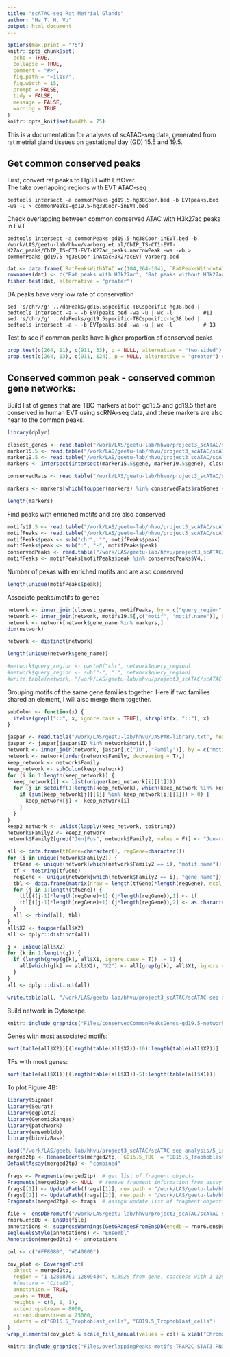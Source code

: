 ```yaml
---
title: "scATAC-seq Rat Metrial Glands"
author: "Ha T. H. Vu"
output: html_document
---
```

  
```r
options(max.print = "75")
knitr::opts_chunk$set(
  echo = TRUE,
  collapse = TRUE,
  comment = "#>",
  fig.path = "Files/",
  fig.width = 15,
  prompt = FALSE,
  tidy = FALSE,
  message = FALSE,
  warning = TRUE
)
knitr::opts_knit$set(width = 75)
```

This is a documentation for analyses of scATAC-seq data, generated from rat metrial gland tissues on gestational day (GD) 15.5 and 19.5. <br>

## Get common conserved peaks
First, convert rat peaks to Hg38 with LiftOver.   
The take overlapping regions with EVT ATAC-seq
```
bedtools intersect -a commonPeaks-gd19.5-hg38Coor.bed -b EVTpeaks.bed -wa -u > commonPeaks-gd19.5-hg38Coor-inEVT.bed
```
Check overlapping between common conserved ATAC with H3k27ac peaks in EVT
```
bedtools intersect -a commonPeaks-gd19.5-hg38Coor-inEVT.bed -b /work/LAS/geetu-lab/hhvu/varberg.et.al/ChIP_TS-CT1-EVT-K27ac_peaks/ChIP_TS-CT1-EVT-K27ac_peaks.narrowPeak -wa -wb > commonPeaks-gd19.5-hg38Coor-inAtacH3k27acEVT-Varberg.bed
```

```r
dat <- data.frame(`RatPeaksWithATAC`=c(104,264-104), `RatPeaksWithoutATAC`=c(24,623))
rownames(dat) <- c("Rat peaks with H3k27ac", "Rat peaks without H3k27ac")
fisher.test(dat, alternative = "greater")
```

DA peaks have very low rate of conservation
```
sed 's/chr//g' ../daPeaks/gd15.5specific-TBCspecific-hg38.bed | bedtools intersect -a - -b EVTpeaks.bed -wa -u | wc -l          #11
sed 's/chr//g' ../daPeaks/gd19.5specific-TBCspecific-hg38.bed | bedtools intersect -a - -b EVTpeaks.bed -wa -u | wc -l          # 13
```

Test to see if common peaks have higher proportion of conserved peaks
```r
prop.test(c(264, 11), c(911, 33), p = NULL, alternative = "two.sided") #gd15.5
prop.test(c(264, 13), c(911, 124), p = NULL, alternative = "greater") #gd19.5
```

## Conserved common peak - conserved common gene networks:
Build list of genes that are TBC markers at both gd15.5 and gd19.5 that are conserved in human EVT using scRNA-seq data, and these markers are also near to the common peaks.
```r
library(dplyr)

closest_genes <- read.table("/work/LAS/geetu-lab/hhvu/project3_scATAC/scATAC-seq-analysis/5_integrating2timepoints/annotation_scRNAseq/commonPeaks/commonPeaks-gd19.5-toGenes.txt", header = T, sep = "\t")
marker15.5 <- read.table("/work/LAS/geetu-lab/hhvu/project3_scATAC/scATAC-seq-analysis/4_RNAintegration/scRNA-seqFiles/gd15.5-wilcoxin-cluster23.txt", header = T, sep = "\t")
marker19.5 <- read.table("/work/LAS/geetu-lab/hhvu/project3_scATAC/scATAC-seq-analysis/4_RNAintegration/scRNA-seqFiles/gd19.5-wilcoxin-cluster6.txt", header = T, sep = "\t")
markers <- intersect(intersect(marker15.5$gene, marker19.5$gene), closest_genes$gene_name)

conservedRats <- read.table("/work/LAS/geetu-lab/hhvu/project3_scATAC/scATAC-seq-analysis/5_integrating2timepoints/annotation_scRNAseq/commonPeaks/conservedRat.txt", header = T, sep = "\t")

markers <- markers[which(toupper(markers) %in% conservedRats$ratGenes == T)]

length(markers)
```


Find peaks with enriched motifs and are also conserved
```r
motifs19.5 <- read.table("/work/LAS/geetu-lab/hhvu/project3_scATAC/scATAC-seq-analysis/5_integrating2timepoints/annotation_scRNAseq/commonPeaks/finalMotifs-commonPeaksGD19.5coor.txt", sep = "\t")
motifPeaks <- read.table("/work/LAS/geetu-lab/hhvu/project3_scATAC/scATAC-seq-analysis/5_integrating2timepoints/annotation_scRNAseq/commonPeaks/commonPeaksGD19.5withFinalMotifs.txt", header = T, sep = "\t")
motifPeaks$peak <- sub("chr", "", motifPeaks$peak)
motifPeaks$peak <- sub(":", "-", motifPeaks$peak)
conservedPeaks <- read.table("/work/LAS/geetu-lab/hhvu/project3_scATAC/scATAC-seq-analysis/5_integrating2timepoints/annotation_scRNAseq/commonPeaks/commonPeaks-gd19.5-hg38Coor-inEVT.bed", header = F)
motifPeaks <- motifPeaks[motifPeaks$peak %in% conservedPeaks$V4,]
```

Number of pekas with enriched motifs and are also conserved
```r
length(unique(motifPeaks$peak))
```

Associate peaks/motifs to genes
```r
network <- inner_join(closest_genes, motifPeaks, by = c("query_region" = "peak"))
network <- inner_join(network, motifs19.5[,c("motif", "motif.name")], by = c("motif" = "motif"))
network <- network[network$gene_name %in% markers,]
dim(network)

network <- distinct(network)

length(unique(network$gene_name))

#network$query_region <- paste0("chr", network$query_region)
#network$query_region <- sub("-", ":", network$query_region)
#write.table(network, "/work/LAS/geetu-lab/hhvu/project3_scATAC/scATAC-seq-analysis/5_integrating2timepoints/annotation_scRNAseq/commonPeaks/tableS4_1.txt", sep = "\t", row.names = F, quote = F)
```

Grouping motifs of the same gene families together. Here if two families shared an element, I will also merge them together.
```r
subColon <- function(x) {
  ifelse(grepl("::", x, ignore.case = TRUE), strsplit(x, "::"), x)
}

jaspar <- read.table("/work/LAS/geetu-lab/hhvu/JASPAR-library.txt", header = T, sep = "\t")
jaspar <- jaspar[jaspar$ID %in% network$motif,]
network <- inner_join(network, jaspar[,c("ID", "Family")], by = c("motif" = "ID"))
network <- network[order(network$Family, decreasing = T),]
keep_network <- network$Family
keep_network <- subColon(keep_network)
for (i in 1:length(keep_network)) {
  keep_network[i] <- list(unique(keep_network[i][[1]]))
  for (j in setdiff(1:length(keep_network), which(keep_network %in% keep_network[i]))) {
    if (sum(keep_network[j][[1]] %in% keep_network[i][[1]]) > 0) {
      keep_network[j] <- keep_network[i]
    }
  }
}
keep2_network <- unlist(lapply(keep_network, toString))
network$Family2 <- keep2_network
network$Family2[grep("Jun|Fos", network$Family2, value = F)] <- "Jun-related factors, Fos-related factors"

all <- data.frame(tfGene=character(), regGene=character())
for (i in unique(network$Family2)) {
  tfGene <- unique(network[which(network$Family2 == i), "motif.name"])
  tf <- toString(tfGene)
  regGene <- unique(network[which(network$Family2 == i), "gene_name"])
  tbl <- data.frame(matrix(nrow = length(tfGene)*length(regGene), ncol = 2))
  for (j in 1:length(tfGene)) {
    tbl[((j-1)*length(regGene)+1):(j*length(regGene)),1] <- tf
    tbl[((j-1)*length(regGene)+1):(j*length(regGene)),2] <- as.character(regGene)
  }
  all <- rbind(all, tbl)
}
all$X2 <- toupper(all$X2)
all <- dplyr::distinct(all)

g <- unique(all$X2)
for (k in 1:length(g)) {
  if (length(grep(g[k], all$X1, ignore.case = T)) != 0) {
    all[which(g[k] == all$X2), "X2"] <- all[grep(g[k], all$X1, ignore.case = T)[1], "X1"]
  }
}
all <- dplyr::distinct(all)

write.table(all, "/work/LAS/geetu-lab/hhvu/project3_scATAC/scATAC-seq-analysis/5_integrating2timepoints/annotation_scRNAseq/commonPeaks/conservedCommonPeaksGenes-gd19.5.txt", sep = "\t", row.names = F, quote = F)
```

Build network in Cytoscape.
```r
knitr::include_graphics("Files/conservedCommonPeaksGenes-gd19.5-network.PNG")
```

Genes with most associated motifs:
```r
sort(table(all$X2))[(length(table(all$X2))-10):length(table(all$X2))]
```

TFs with most genes:
```r
sort(table(all$X1))[(length(table(all$X1))-5):length(table(all$X1))]
```

To plot Figure 4B:
```r
library(Signac)
library(Seurat)
library(ggplot2)
library(GenomicRanges)
library(patchwork)
library(ensembldb)
library(biovizBase)

load("/work/LAS/geetu-lab/hhvu/project3_scATAC/scATAC-seq-analysis/5_integrating2timepoints/merged2timepoints.rda")
merged2tp <- RenameIdents(merged2tp, `GD15.5_TBC` = "GD15.5_Trophoblast_cells", `GD19.5_TBC` = "GD19.5_Trophoblast_cells")
DefaultAssay(merged2tp) <- "combined"

frags <- Fragments(merged2tp)  # get list of fragment objects
Fragments(merged2tp) <- NULL  # remove fragment information from assay
frags[[1]] <- UpdatePath(frags[[1]], new.path = "/work/LAS/geetu-lab/hhvu/project3_scATAC/data/scATAC-seq/GD15.5/integratedFragments/fragments.tsv.gz")  # update path. Do this for any/all fragment objects in the list
frags[[2]] <- UpdatePath(frags[[2]], new.path = "/work/LAS/geetu-lab/hhvu/project3_scATAC/data/scATAC-seq/GD19.5/integratedFragments/fragments.tsv.gz")  # update path. Do this for any/all fragment objects in the list
Fragments(merged2tp) <- frags  # assign update list of fragment objects back to the assay

file <- ensDbFromGtf("/work/LAS/geetu-lab/hhvu/project3_scATAC/scATAC-seq-analysis/Rattus_norvegicus.Rnor_6.0.98.gtf")
rnor6.ensDB <- EnsDb(file)
annotations <- suppressWarnings(GetGRangesFromEnsDb(ensdb = rnor6.ensDB))
seqlevelsStyle(annotations) <- "Ensembl"
Annotation(merged2tp) <- annotations

col <- c("#FF8080", "#D40000")

cov_plot <- CoveragePlot( 
  object = merged2tp,
  region = "1-12808761-12809434", #13928 from gene, coaccess with 1-12821801-12824732 (promoter peak)
  #feature = "Cited2",
  annotation = TRUE,
  peaks = TRUE,
  heights = c(6, 1, 1),
  extend.upstream = 8000,
  extend.downstream = 25000,
  idents = c("GD15.5_Trophoblast_cells", "GD19.5_Trophoblast_cells")
)
wrap_elements(cov_plot & scale_fill_manual(values = col) & xlab("Chromosome 1 position")) + ggtitle("Distal peak associated with Cited2") + theme(plot.title = element_text(size=18, face = "bold")) 
```

```r
knitr::include_graphics("Files/overlappingPeaks-motifs-TFAP2C-STAT3.PNG")
```
